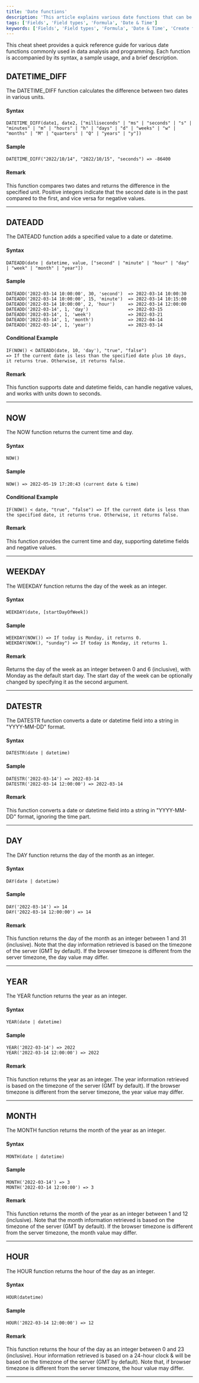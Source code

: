```yaml
---
title: 'Date functions'
description: 'This article explains various date functions that can be used in formula fields.'
tags: ['Fields', 'Field types', 'Formula', 'Date & Time']
keywords: ['Fields', 'Field types', 'Formula', 'Date & Time', 'Create formula field', 'Date functions']
---
```


This cheat sheet provides a quick reference guide for various date functions commonly used in data analysis and programming. Each function is accompanied by its syntax, a sample usage, and a brief description.


## DATETIME_DIFF
The DATETIME_DIFF function calculates the difference between two dates in various units.

#### Syntax
```plaintext
DATETIME_DIFF(date1, date2, ["milliseconds" | "ms" | "seconds" | "s" | "minutes" | "m" | "hours" | "h" | "days" | "d" | "weeks" | "w" | "months" | "M" | "quarters" | "Q" | "years" | "y"])
```

#### Sample
```plaintext
DATETIME_DIFF("2022/10/14", "2022/10/15", "seconds") => -86400
```

#### Remark
This function compares two dates and returns the difference in the specified unit. Positive integers indicate that the second date is in the past compared to the first, and vice versa for negative values.

---

## DATEADD

The DATEADD function adds a specified value to a date or datetime.

#### Syntax

```plaintext
DATEADD(date | datetime, value, ["second" | "minute" | "hour" | "day" | "week" | "month" | "year"])
```

#### Sample

```plaintext
DATEADD('2022-03-14 10:00:00', 30, 'second')  => 2022-03-14 10:00:30
DATEADD('2022-03-14 10:00:00', 15, 'minute')  => 2022-03-14 10:15:00
DATEADD('2022-03-14 10:00:00', 2, 'hour')     => 2022-03-14 12:00:00
DATEADD('2022-03-14', 1, 'day')               => 2022-03-15
DATEADD('2022-03-14', 1, 'week')              => 2022-03-21
DATEADD('2022-03-14', 1, 'month')             => 2022-04-14
DATEADD('2022-03-14', 1, 'year')              => 2023-03-14
```

#### Conditional Example

```plaintext
IF(NOW() < DATEADD(date, 10, 'day'), "true", "false")
=> If the current date is less than the specified date plus 10 days, it returns true. Otherwise, it returns false.
```

#### Remark

This function supports date and datetime fields, can handle negative values, and works with units down to seconds.

---

## NOW
The NOW function returns the current time and day.

#### Syntax
```plaintext
NOW()
```

#### Sample
```plaintext
NOW() => 2022-05-19 17:20:43 (current date & time)
```

#### Conditional Example
```plaintext
IF(NOW() < date, "true", "false") => If the current date is less than the specified date, it returns true. Otherwise, it returns false.
```

#### Remark
This function provides the current time and day, supporting datetime fields and negative values.

---

## WEEKDAY
The WEEKDAY function returns the day of the week as an integer.

#### Syntax
```plaintext
WEEKDAY(date, [startDayOfWeek])
```

#### Sample
```plaintext
WEEKDAY(NOW()) => If today is Monday, it returns 0.
WEEKDAY(NOW(), "sunday") => If today is Monday, it returns 1.
```

#### Remark
Returns the day of the week as an integer between 0 and 6 (inclusive), with Monday as the default start day. The start day of the week can be optionally changed by specifying it as the second argument.

---

## DATESTR
The DATESTR function converts a date or datetime field into a string in "YYYY-MM-DD" format.

#### Syntax
```plaintext
DATESTR(date | datetime)
```

#### Sample
```plaintext
DATESTR('2022-03-14') => 2022-03-14
DATESTR('2022-03-14 12:00:00') => 2022-03-14
``` 

#### Remark
This function converts a date or datetime field into a string in "YYYY-MM-DD" format, ignoring the time part.

---

## DAY
The DAY function returns the day of the month as an integer.

#### Syntax
```plaintext
DAY(date | datetime)
```

#### Sample
```plaintext
DAY('2022-03-14') => 14
DAY('2022-03-14 12:00:00') => 14
```

#### Remark
This function returns the day of the month as an integer between 1 and 31 (inclusive). Note that the day information retrieved is based on the timezone of the server (GMT by default). If the browser timezone is different from the server timezone, the day value may differ.

---

## YEAR
The YEAR function returns the year as an integer.

#### Syntax
```plaintext
YEAR(date | datetime)
```

#### Sample
```plaintext
YEAR('2022-03-14') => 2022
YEAR('2022-03-14 12:00:00') => 2022
```

#### Remark
This function returns the year as an integer. The year information retrieved is based on the timezone of the server (GMT by default). If the browser timezone is different from the server timezone, the year value may differ.

---

## MONTH
The MONTH function returns the month of the year as an integer.

#### Syntax
```plaintext
MONTH(date | datetime)
```

#### Sample
```plaintext
MONTH('2022-03-14') => 3
MONTH('2022-03-14 12:00:00') => 3
```

#### Remark
This function returns the month of the year as an integer between 1 and 12 (inclusive). Note that the month information retrieved is based on the timezone of the server (GMT by default). If the browser timezone is different from the server timezone, the month value may differ.

---

## HOUR
The HOUR function returns the hour of the day as an integer. 

#### Syntax
```plaintext
HOUR(datetime)
```

#### Sample
```plaintext
HOUR('2022-03-14 12:00:00') => 12
```

#### Remark
This function returns the hour of the day as an integer between 0 and 23 (inclusive). Hour information retrieved is based on a 24-hour clock & will be based on the timezone of the server (GMT by default). Note that, if browser timezone is different from the server timezone, the hour value may differ.

---

